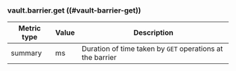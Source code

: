 ### vault.barrier.get ((#vault-barrier-get))

Metric type | Value | Description
----------- | ----- | -----------
summary     | ms    | Duration of time taken by `GET` operations at the barrier